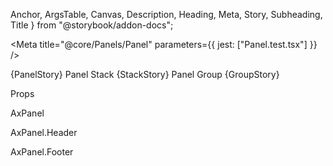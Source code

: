   Anchor,
  ArgsTable,
  Canvas,
  Description,
  Heading,
  Meta,
  Story,
  Subheading,
  Title
} from "@storybook/addon-docs";

<Meta title="@core/Panels/Panel" parameters={{ jest: ["Panel.test.tsx"] }} />

<Anchor storyId="core-panels-panel--panel">
  <Title>Panel</Title>
</Anchor>

<Description of={AxPanel} />

<Canvas>
  <Story name="Panel">{PanelStory}</Story>
</Canvas>

<Anchor storyId="core-panels-panel--panel-stack">
  <Heading>Panel Stack</Heading>
</Anchor>

<Canvas>
  <Story name="Panel Stack">{StackStory}</Story>
</Canvas>

<Anchor storyId="core-panels-panel--panel-group">
  <Heading>Panel Group</Heading>
</Anchor>

<Canvas>
  <Story name="Panel Group">{GroupStory}</Story>
</Canvas>

<Heading>Props</Heading>

<Subheading>AxPanel</Subheading>

<ArgsTable of={AxPanel} sort="requiredFirst" />

<Subheading>AxPanel.Header</Subheading>

<ArgsTable of={AxPanel.Header} sort="requiredFirst" />

<Subheading>AxPanel.Footer</Subheading>

<ArgsTable of={AxPanel.Footer} sort="requiredFirst" />
